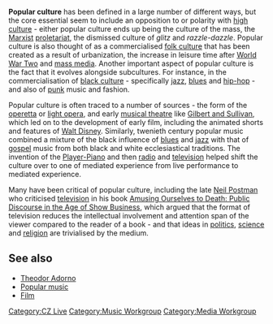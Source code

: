 {{subpages}}
'''Popular culture''' has been defined in a large number of different ways, but the core essential seem to include an opposition to or polarity with [[high culture]] - either popular culture ends up being the culture of the mass, the [[Marxism|Marxist]] [[proletariat]], the dismissed culture of ''glitz'' and ''razzle-dazzle''. Popular culture is also thought of as a commercialised [[folk culture]] that has been created as a result of urbanization, the increase in leisure time after [[World War Two]] and [[mass media]]. Another important aspect of popular culture is the fact that it evolves alongside subcultures. For instance, in the commercialisation of [[black culture]] - specifically [[jazz]], [[blues]] and [[hip-hop]] - and also of [[punk]] music and fashion.

Popular culture is often traced to a number of sources - the form of the [[operetta]] or [[light opera]], and early [[musical theatre]] like [[Gilbert and Sullivan]], which led on to the development of early film, including the animated shorts and features of [[Walt Disney]]. Similarly, twenieth century popular music combined a mixture of the black influence of [[blues]] and [[jazz]] with that of [[gospel]] music from both black and white ecclesiastical traditions. The invention of the [[Player-Piano]] and then [[radio]] and [[television]] helped shift the culture over to one of mediated experience from live performance to mediated experience.

Many have been critical of popular culture, including the late [[Neil Postman]] who criticised [[television]] in his book [[Amusing Ourselves to Death: Public Discourse in the Age of Show Business]], which argued that the format of television reduces the intellectual involvement and attention span of the viewer compared to the reader of a book - and that ideas in [[politics]], [[science]] and [[religion]] are trivialised by the medium.

== See also ==
* [[Theodor Adorno]]
* [[Popular music]]
* [[Film]]

[[Category:CZ Live]]
[[Category:Music Workgroup]]
[[Category:Media Workgroup]]